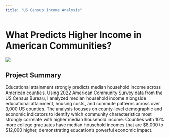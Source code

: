 ```yaml
---
title: "US Census Income Analysis"
---
```


# What Predicts Higher Income in American Communities?

![](images/income_education_plot.png)

## Project Summary

Educational attainment strongly predicts median household income across American counties. Using 2022 American Community Survey data from the US Census Bureau, I analyzed median household income alongside educational attainment, housing costs, and commute patterns across over 3,000 US counties. The analysis focuses on county-level demographic and economic indicators to identify which community characteristics most strongly correlate with higher median household income. Counties with 10% more college graduates have median household incomes that are $8,000 to $12,000 higher, demonstrating education's powerful economic impact.